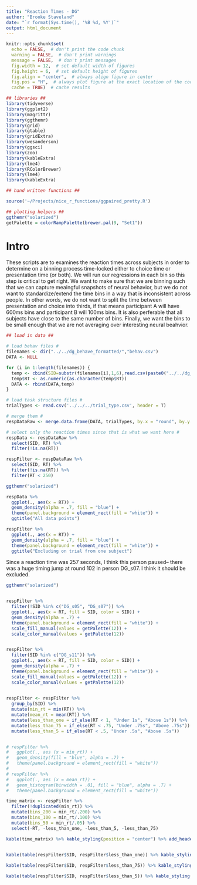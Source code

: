 ```yaml
---
title: "Reaction Times - DG"
author: "Brooke Staveland"
date: "`r format(Sys.time(), '%B %d, %Y')`"
output: html_document
---
```


```r
knitr::opts_chunk$set(
  echo = FALSE,  # don't print the code chunk
  warning = FALSE,  # don't print warnings
  message = FALSE,  # don't print messages
  fig.width = 12,  # set default width of figures
  fig.height = 6,  # set default height of figures
  fig.align = "center",  # always align figure in center
  fig.pos = "H",  # always plot figure at the exact location of the code chunk
  cache = TRUE)  # cache results

## libraries ##
library(tidyverse)
library(ggplot2)
library(magrittr)
library(ggthemr)
library(grid)
library(gtable)
library(gridExtra)
library(wesanderson)
library(ggsci)
library(zoo)
library(kableExtra)
library(lme4)
library(RColorBrewer)
library(lme4)
library(kableExtra)

## hand written functions ##

source('~/Projects/nice_r_functions/ggpaired_pretty.R')

## plotting helpers ##
ggthemr("solarized")
getPalette = colorRampPalette(brewer.pal(9, "Set1"))

```

# Intro

These scripts are to examines the reaction times across subjects in order to determine on a binning process time-locked either to choice time or presentation time (or both). We will run our regressions in each bin so this step is critical to get right. We want to make sure that we are binning such that we can capture meaingful snapshots of neural behavior, but we do not want to standardize/extend the time bins in a way that is inconsistent across people. In other words, we do not want to split the time between presentation and choice into thirds, if that means participant A will have 600ms bins and participant B will 100ms bins. It is also perferable that all subjects have close to the same number of bins. Finally, we want the bins to be small enough that we are not averaging over interesting neural beahvior.

```r
## load in data ##

# load behav files #
filenames <- dir("../../dg_behave_formatted/","behav.csv")
DATA <- NULL

for (i in 1:length(filenames)) {
  temp <- cbind(SID=substr(filenames[i],1,6),read.csv(paste0("../../dg_behave_formatted/", filenames[i]), header=TRUE))
  temp$RT <- as.numeric(as.character(temp$RT))
  DATA <- rbind(DATA,temp)
}

# load task structure files #
trialTypes <- read.csv('../../../trial_type.csv', header = T)

# merge them #
respDataRaw <- merge.data.frame(DATA, trialTypes, by.x = "round", by.y = "X")

# select only the reaction times since that is what we want here #
respData <- respDataRaw %>%
  select(SID, RT) %>%
  filter(!is.na(RT))

respFilter <- respDataRaw %>%
  select(SID, RT) %>%
  filter(!is.na(RT)) %>%
  filter(RT < 250) 


```


```r
ggthemr("solarized")

respData %>%
  ggplot(., aes(x = RT)) +
  geom_density(alpha = .7, fill = "blue") +
  theme(panel.background = element_rect(fill = "white")) + 
  ggtitle("All data points")

respFilter %>%
  ggplot(., aes(x = RT)) +
  geom_density(alpha = .7, fill = "blue") +
  theme(panel.background = element_rect(fill = "white")) +
  ggtitle("Excluding on trial from one subject")

```
Since a reaction time was 257 seconds, I think this person paused-- there was a huge timing jump at round 102 in person DG_s07. I think it should be excluded.


```r
ggthemr("solarized")


respFilter %>%
  filter(!SID %in% c("DG_s05", "DG_s07")) %>%
  ggplot(., aes(x = RT, fill = SID, color = SID)) +
  geom_density(alpha = .7) +
  theme(panel.background = element_rect(fill = "white")) +
  scale_fill_manual(values = getPalette(12)) +
  scale_color_manual(values = getPalette(12)) 


respFilter %>%
  filter(SID %in% c("DG_s11")) %>%
  ggplot(., aes(x = RT, fill = SID, color = SID)) +
  geom_density(alpha = .7) +
  theme(panel.background = element_rect(fill = "white")) +
  scale_fill_manual(values = getPalette(12)) +
  scale_color_manual(values = getPalette(12)) 
  

```

```r

respFilter <- respFilter %>%
  group_by(SID) %>%
  mutate(min_rt = min(RT)) %>%
  mutate(mean_rt = mean(RT)) %>%
  mutate(less_than_one = if_else(RT < 1, "Under 1s", "Above 1s")) %>%
  mutate(less_than_75 = if_else(RT < .75, "Under .75s", "Above .75s")) %>%
  mutate(less_than_5 = if_else(RT < .5, "Under .5s", "Above .5s"))


# respFilter %>%
#   ggplot(., aes (x = min_rt)) +
#   geom_density(fill = "blue", alpha = .7) + 
#   theme(panel.background = element_rect(fill = "white"))
# 
# respFilter %>%
#   ggplot(., aes (x = mean_rt)) +
#   geom_histogram(binwidth = .01, fill = "blue", alpha = .7) + 
#   theme(panel.background = element_rect(fill = "white"))

time_matrix <- respFilter %>%
  filter(!duplicated(min_rt)) %>%
  mutate(bins_200 = min_rt/.200) %>%
  mutate(bins_100 = min_rt/.100) %>%
  mutate(bins_50 = min_rt/.05) %>%
  select(-RT, -less_than_one, -less_than_5, -less_than_75)

kable(time_matrix) %>% kable_styling(position = "center") %>% add_header_above(c("Number of Bins pre-choice based on min RT" = 6))
  

kable(table(respFilter$SID, respFilter$less_than_one)) %>% kable_styling(position = "center")

kable(table(respFilter$SID, respFilter$less_than_75)) %>% kable_styling(position = "center")

kable(table(respFilter$SID, respFilter$less_than_5)) %>% kable_styling(position = "center")


```

